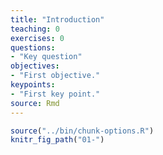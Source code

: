 ```yaml
---
title: "Introduction"
teaching: 0
exercises: 0
questions:
- "Key question"
objectives:
- "First objective."
keypoints:
- "First key point."
source: Rmd
---
```


```r
source("../bin/chunk-options.R")
knitr_fig_path("01-")
```

